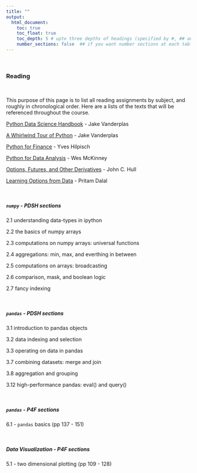 ```yaml
---
title: ""
output:
  html_document:
    toc: true
    toc_float: true
    toc_depth: 5 # upto three depths of headings (specified by #, ## and ###)
    number_sections: false  ## if you want number sections at each table header
---
```


&nbsp;

### **Reading**

&nbsp;

This purpose of this page is to list all reading assignments by subject, and roughly in chronological order.  Here are a lists of the texts that will be referenced throughout the course.


[Python Data Science Handbook](https://jakevdp.github.io/PythonDataScienceHandbook/) - Jake Vanderplas


[A Whirlwind Tour of Python](https://jakevdp.github.io/WhirlwindTourOfPython/) - Jake Vanderplas

[Python for Finance](python_for_finance.pdf) - Yves Hilpisch

[Python for Data Analysis](python_for_data_analysis.pdf.pdf) - Wes McKinney

[Options, Futures, and Other Derivatives](hull_9th_edition.pdf) - John C. Hull

[Learning Options from Data](https://pritamdalal.github.io/lod_book/) - Pritam Dalal


&nbsp;

##### `numpy` - PDSH sections

2.1 understanding data-types in ipython

2.2 the basics of numpy arrays

2.3 computations on numpy arrays: universal functions

2.4 aggregations: min, max, and everthing in between

2.5 computations on arrays: broadcasting

2.6 comparison, mask, and boolean logic

2.7 fancy indexing

&nbsp;

##### `pandas` - PDSH sections

3.1 introduction to pandas objects

3.2 data indexing and selection

3.3 operating on data in pandas

3.7 combining datasets: merge and join

3.8 aggregation and grouping

3.12 high-performance pandas: eval() and query()


&nbsp;

##### `pandas` - P4F sections

6.1 - `pandas` basics (pp 137 - 151)


&nbsp;

##### Data Visualization - P4F sections

5.1 - two dimensional plotting (pp 109 - 128)
